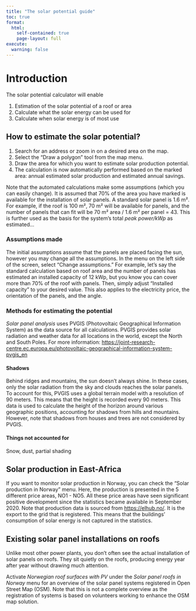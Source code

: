 ```yaml
---
title: "The solar potential guide"
toc: true
format: 
  html:
    self-contained: true
    page-layout: full
execute: 
  warning: false
---
```


# Introduction

The solar potential calculator will enable

1. Estimation of the solar potential of a roof or area
2. Calculate what the solar energy can be used for
3. Calculate when solar energy is of most use

## How to estimate the solar potential?

1. Search for an address or zoom in on a desired area on the map.
2. Select the "Draw a polygon" tool from the map menu.
3. Draw the area for which you want to estimate solar production potential.
4. The calculation is now automatically performed based on the marked area: annual estimated solar production and estimated annual savings.

Note that the automated calculations make some assumptions (which you can easily change). It is assumed that 70% of the area you have marked is available for the installation of solar panels. A standard solar panel is 1.6 m². For example, if the roof is 100 m², 70 m² will be available for panels, and the number of panels that can fit will be 70 m² area / 1.6 m² per panel = 43. This is further used as the basis for the system's total *peak power/kWp* as estimated...

### Assumptions made

The initial assumptions assume that the panels are placed facing the sun, however you may change all the assumptions. In the menu on the left side of the screen, select "Change assumptions." For example, let's say the standard calculation based on roof area and the number of panels has estimated an installed capacity of 12 kWp, but you know you can cover more than 70% of the roof with panels. Then, simply adjust "Installed capacity" to your desired value. This also applies to the electricity price, the orientation of the panels, and the angle.

### Methods for estimating the potential

*Solar panel analysis* uses PVGIS (Photovoltaic Geographical Information System) as the data source for all calculations. PVGIS provides solar radiation and weather data for all locations in the world, except the North and South Poles. For more information: <https://joint-research-centre.ec.europa.eu/photovoltaic-geographical-information-system-pvgis_en>

#### Shadows

Behind ridges and mountains, the sun doesn’t always shine. In these cases, only the solar radiation from the sky and clouds reaches the solar panels. To account for this, PVGIS uses a global terrain model with a resolution of 90 meters. This means that the height is recorded every 90 meters. This data is used to calculate the height of the horizon around various geographic positions, accounting for shadows from hills and mountains. However, note that shadows from houses and trees are not considered by PVGIS.

#### Things not accounted for

Snow, dust, partial shading

## Solar production in East-Africa

If you want to monitor solar production in Norway, you can check the "Solar production in Norway" menu. Here, the production is presented in the 5 different price areas, NO1 - NO5. All these price areas have seen significant positive development since the statistics became available in September 2020. Note that production data is sourced from <https://elhub.no/>. It is the export to the grid that is registered. This means that the buildings' consumption of solar energy is not captured in the statistics.

## Existing solar panel installations on roofs

Unlike most other power plants, you don’t often see the actual installation of solar panels on roofs. They sit quietly on the roofs, producing energy year after year without drawing much attention.

Activate *Norwegian roof surfaces with PV* under the *Solar panel roofs in Norway* menu for an overview of the solar panel systems registered in Open Street Map (OSM). Note that this is not a complete overview as the registration of systems is based on volunteers working to enhance the OSM map solution.